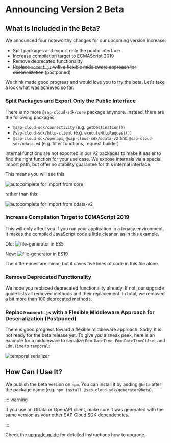 # Announcing Version 2 Beta

## What Is Included in the Beta?

We announced four noteworthy changes for our upcoming version increase:
- Split packages and export only the public interface
- Increase compilation target to ECMAScript 2019
- Remove deprecated functionality
- ~~Replace `moment.js` with a flexible middleware approach for deserialization~~ (postponed)

We think made good progress and would love you to try the beta.
Let's take a look what was achieved so far.

### Split Packages and Export Only the Public Interface

There is no more `@sap-cloud-sdk/core` package anymore.
Instead, there are the following packages:
- `@sap-cloud-sdk/connectivity` (e.g. `getDestination()`)
- `@sap-cloud-sdk/http-client` (e.g. `executeHttpRequest()`)
- `@sap-cloud-sdk/openapi`, `@sap-cloud-sdk/odata-v2` and `@sap-cloud-sdk/odata-v4` (e.g. filter functions, request builder)

Internal functions are not exported in our v2 packages to make it easier to find the right function for your use case.
We expose internals via a special import path, but offer no stability guarantee for this internal interface.

This means you will see this:

![autocomplete for import from core](img/imports-in-v2.png)

rather than this:

![autocomplete for import from odata-v2](img/imports-in-v1.png)

### Increase Compilation Target to ECMAScript 2019

This will only affect you if you run your application in a legacy environment.
It makes the compiled JavaScript code a little cleaner, as in this example.

Old:
![file-generator in ES5](img/es5.png)

New:
![file-generator in ES19](img/ecma2019.png)

The differences are minor, but it saves five lines of code in this file alone.

### Remove Deprecated Functionality

We hope you replaced deprecated functionality already.
If not, our upgrade guide lists all removed methods and their replacement.
In total, we removed a bit more than 100 deprecated methods.

### Replace `moment.js` with a Flexible Middleware Approach for Deserialization (Postponed)

There is good progress toward a flexible middleware approach.
Sadly, it is not ready for the beta release yet.
To give you a sneak peek, here is an example for a middleware to serialize `Edm.DateTime`, `Edm.DateTimeOffset` and `Edm.Time` to `temporal`:

![temporal serializer](img/temporal.png)

## How Can I Use It?

We publish the beta version on `npm`.
You can install it by adding `@beta` after the package name (e.g. `npm install @sap-cloud-sdk/generator@beta`).

::: warning

If you use an OData or OpenAPI client, make sure it was generated with the same version as your other SAP Cloud SDK dependencies.

:::

Check the [upgrade guide](../guides/upgrade-to-version-2.mdx) for detailed instructions how to upgrade.
